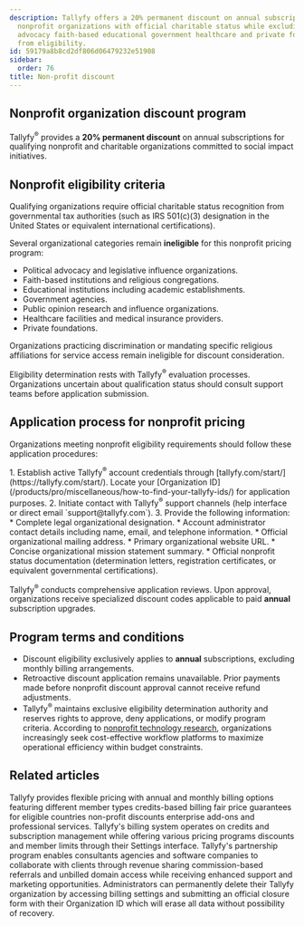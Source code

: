 ```yaml
---
description: Tallyfy offers a 20% permanent discount on annual subscriptions for qualifying
  nonprofit organizations with official charitable status while excluding political
  advocacy faith-based educational government healthcare and private foundation entities
  from eligibility.
id: 59179a8b8cd2df806d06479232e51908
sidebar:
  order: 76
title: Non-profit discount
---
```



## Nonprofit organization discount program

Tallyfy<sup>®</sup> provides a **20% permanent discount** on annual subscriptions for qualifying nonprofit and charitable organizations committed to social impact initiatives.

## Nonprofit eligibility criteria

Qualifying organizations require official charitable status recognition from governmental tax authorities (such as IRS 501(c)(3) designation in the United States or equivalent international certifications).

Several organizational categories remain **ineligible** for this nonprofit pricing program:

*   Political advocacy and legislative influence organizations.
*   Faith-based institutions and religious congregations.
*   Educational institutions including academic establishments.
*   Government agencies.
*   Public opinion research and influence organizations.
*   Healthcare facilities and medical insurance providers.
*   Private foundations.

Organizations practicing discrimination or mandating specific religious affiliations for service access remain ineligible for discount consideration.

Eligibility determination rests with Tallyfy<sup>®</sup> evaluation processes. Organizations uncertain about qualification status should consult support teams before application submission.

## Application process for nonprofit pricing

Organizations meeting nonprofit eligibility requirements should follow these application procedures:

<Steps>
1. Establish active Tallyfy<sup>®</sup> account credentials through [tallyfy.com/start/](https://tallyfy.com/start/). Locate your [Organization ID](/products/pro/miscellaneous/how-to-find-your-tallyfy-ids/) for application purposes.
2. Initiate contact with Tallyfy<sup>®</sup> support channels (help interface or direct email `support@tallyfy.com`).
3. Provide the following information:
    * Complete legal organizational designation.
    * Account administrator contact details including name, email, and telephone information.
    * Official organizational mailing address.
    * Primary organizational website URL.
    * Concise organizational mission statement summary.
    * Official nonprofit status documentation (determination letters, registration certificates, or equivalent governmental certifications).
</Steps>

Tallyfy<sup>®</sup> conducts comprehensive application reviews. Upon approval, organizations receive specialized discount codes applicable to paid **annual** subscription upgrades.

## Program terms and conditions

*   Discount eligibility exclusively applies to **annual** subscriptions, excluding monthly billing arrangements.
*   Retroactive discount application remains unavailable. Prior payments made before nonprofit discount approval cannot receive refund adjustments.
*   Tallyfy<sup>®</sup> maintains exclusive eligibility determination authority and reserves rights to approve, deny applications, or modify program criteria. According to [nonprofit technology research](https://www.gartner.com/reviews/market/business-process-management-platforms), organizations increasingly seek cost-effective workflow platforms to maximize operational efficiency within budget constraints.


## Related articles
<CardGrid>
<LinkTitleCard header="<b>Pro > Pricing</b>" href="/products/pro/pricing/" > Tallyfy provides flexible pricing with annual and monthly billing options featuring different member types credits-based billing fair price guarantees for eligible countries non-profit discounts enterprise add-ons and professional services. </LinkTitleCard>
<LinkTitleCard header="<b>Settings > Billing</b>" href="/products/pro/settings/billing/" > Tallyfy's billing system operates on credits and subscription management while offering various pricing programs discounts and member limits through their Settings interface. </LinkTitleCard>
<LinkTitleCard header="<b>Miscellaneous > Become a Tallyfy partner</b>" href="/products/pro/miscellaneous/how-can-i-become-a-tallyfy-partner/" > Tallyfy's partnership program enables consultants agencies and software companies to collaborate with clients through revenue sharing commission-based referrals and unbilled domain access while receiving enhanced support and marketing opportunities. </LinkTitleCard>
<LinkTitleCard header="<b>Personal Settings > Cancel and delete your Tallyfy account</b>" href="/products/pro/settings/personal-settings/how-can-i-cancel-and-delete-my-tallyfy-account/" > Administrators can permanently delete their Tallyfy organization by accessing billing settings and submitting an official closure form with their Organization ID which will erase all data without possibility of recovery. </LinkTitleCard>
</CardGrid>